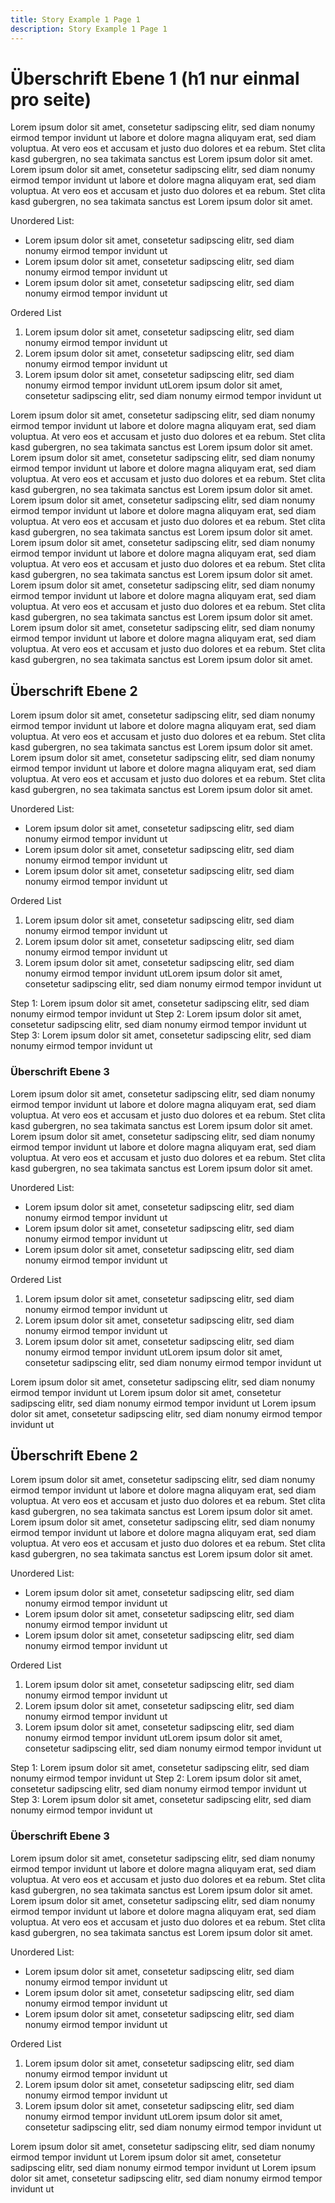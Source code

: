 ```yaml
---
title: Story Example 1 Page 1
description: Story Example 1 Page 1
---
```



# Überschrift Ebene 1 (h1 nur einmal pro seite)

Lorem ipsum dolor sit amet, consetetur sadipscing elitr, sed diam nonumy eirmod tempor invidunt ut labore et dolore magna aliquyam erat, sed diam voluptua. At vero eos et accusam et justo duo dolores et ea rebum. Stet clita kasd gubergren, no sea takimata sanctus est Lorem ipsum dolor sit amet. Lorem ipsum dolor sit amet, consetetur sadipscing elitr, sed diam nonumy eirmod tempor invidunt ut labore et dolore magna aliquyam erat, sed diam voluptua. At vero eos et accusam et justo duo dolores et ea rebum. Stet clita kasd gubergren, no sea takimata sanctus est Lorem ipsum dolor sit amet.

Unordered List:

- Lorem ipsum dolor sit amet, consetetur sadipscing elitr, sed diam nonumy eirmod tempor invidunt ut
- Lorem ipsum dolor sit amet, consetetur sadipscing elitr, sed diam nonumy eirmod tempor invidunt ut
- Lorem ipsum dolor sit amet, consetetur sadipscing elitr, sed diam nonumy eirmod tempor invidunt ut

Ordered List

1. Lorem ipsum dolor sit amet, consetetur sadipscing elitr, sed diam nonumy eirmod tempor invidunt ut
2. Lorem ipsum dolor sit amet, consetetur sadipscing elitr, sed diam nonumy eirmod tempor invidunt ut
3. Lorem ipsum dolor sit amet, consetetur sadipscing elitr, sed diam nonumy eirmod tempor invidunt utLorem ipsum dolor sit amet, consetetur sadipscing elitr, sed diam nonumy eirmod tempor invidunt ut

<Slide slug="virtuelle-stadtstaaten" />

<Accordions>
	<Accordion title="Accordion Item 1">
		Lorem ipsum dolor sit amet, consetetur sadipscing elitr, sed diam nonumy
		eirmod tempor invidunt ut labore et dolore magna aliquyam erat, sed diam
		voluptua. At vero eos et accusam et justo duo dolores et ea rebum. Stet
		clita kasd gubergren, no sea takimata sanctus est Lorem ipsum dolor sit
		amet. Lorem ipsum dolor sit amet, consetetur sadipscing elitr, sed diam
		nonumy eirmod tempor invidunt ut labore et dolore magna aliquyam erat, sed
		diam voluptua. At vero eos et accusam et justo duo dolores et ea rebum. Stet
		clita kasd gubergren, no sea takimata sanctus est Lorem ipsum dolor sit
		amet.
	</Accordion>
	<Accordion title="Accordion Item 2">
		Lorem ipsum dolor sit amet, consetetur sadipscing elitr, sed diam nonumy
		eirmod tempor invidunt ut labore et dolore magna aliquyam erat, sed diam
		voluptua. At vero eos et accusam et justo duo dolores et ea rebum. Stet
		clita kasd gubergren, no sea takimata sanctus est Lorem ipsum dolor sit
		amet. Lorem ipsum dolor sit amet, consetetur sadipscing elitr, sed diam
		nonumy eirmod tempor invidunt ut labore et dolore magna aliquyam erat, sed
		diam voluptua. At vero eos et accusam et justo duo dolores et ea rebum. Stet
		clita kasd gubergren, no sea takimata sanctus est Lorem ipsum dolor sit
		amet.
	</Accordion>
	<Accordion title="Accordion Item 3">
		Lorem ipsum dolor sit amet, consetetur sadipscing elitr, sed diam nonumy
		eirmod tempor invidunt ut labore et dolore magna aliquyam erat, sed diam
		voluptua. At vero eos et accusam et justo duo dolores et ea rebum. Stet
		clita kasd gubergren, no sea takimata sanctus est Lorem ipsum dolor sit
		amet. Lorem ipsum dolor sit amet, consetetur sadipscing elitr, sed diam
		nonumy eirmod tempor invidunt ut labore et dolore magna aliquyam erat, sed
		diam voluptua. At vero eos et accusam et justo duo dolores et ea rebum. Stet
		clita kasd gubergren, no sea takimata sanctus est Lorem ipsum dolor sit
		amet.
	</Accordion>
</Accordions>

## Überschrift Ebene 2

Lorem ipsum dolor sit amet, consetetur sadipscing elitr, sed diam nonumy eirmod tempor invidunt ut labore et dolore magna aliquyam erat, sed diam voluptua. At vero eos et accusam et justo duo dolores et ea rebum. Stet clita kasd gubergren, no sea takimata sanctus est Lorem ipsum dolor sit amet. Lorem ipsum dolor sit amet, consetetur sadipscing elitr, sed diam nonumy eirmod tempor invidunt ut labore et dolore magna aliquyam erat, sed diam voluptua. At vero eos et accusam et justo duo dolores et ea rebum. Stet clita kasd gubergren, no sea takimata sanctus est Lorem ipsum dolor sit amet.

Unordered List:

- Lorem ipsum dolor sit amet, consetetur sadipscing elitr, sed diam nonumy eirmod tempor invidunt ut
- Lorem ipsum dolor sit amet, consetetur sadipscing elitr, sed diam nonumy eirmod tempor invidunt ut
- Lorem ipsum dolor sit amet, consetetur sadipscing elitr, sed diam nonumy eirmod tempor invidunt ut

Ordered List

1. Lorem ipsum dolor sit amet, consetetur sadipscing elitr, sed diam nonumy eirmod tempor invidunt ut
2. Lorem ipsum dolor sit amet, consetetur sadipscing elitr, sed diam nonumy eirmod tempor invidunt ut
3. Lorem ipsum dolor sit amet, consetetur sadipscing elitr, sed diam nonumy eirmod tempor invidunt utLorem ipsum dolor sit amet, consetetur sadipscing elitr, sed diam nonumy eirmod tempor invidunt ut

<Steps>
	<Step>
		Step 1: Lorem ipsum dolor sit amet, consetetur sadipscing elitr, sed diam
		nonumy eirmod tempor invidunt ut
	</Step>
	<Step>
		Step 2: Lorem ipsum dolor sit amet, consetetur sadipscing elitr, sed diam
		nonumy eirmod tempor invidunt ut
	</Step>
	<Step>
		Step 3: Lorem ipsum dolor sit amet, consetetur sadipscing elitr, sed diam
		nonumy eirmod tempor invidunt ut
	</Step>
</Steps>

### Überschrift Ebene 3

Lorem ipsum dolor sit amet, consetetur sadipscing elitr, sed diam nonumy eirmod tempor invidunt ut labore et dolore magna aliquyam erat, sed diam voluptua. At vero eos et accusam et justo duo dolores et ea rebum. Stet clita kasd gubergren, no sea takimata sanctus est Lorem ipsum dolor sit amet. Lorem ipsum dolor sit amet, consetetur sadipscing elitr, sed diam nonumy eirmod tempor invidunt ut labore et dolore magna aliquyam erat, sed diam voluptua. At vero eos et accusam et justo duo dolores et ea rebum. Stet clita kasd gubergren, no sea takimata sanctus est Lorem ipsum dolor sit amet.

Unordered List:

- Lorem ipsum dolor sit amet, consetetur sadipscing elitr, sed diam nonumy eirmod tempor invidunt ut
- Lorem ipsum dolor sit amet, consetetur sadipscing elitr, sed diam nonumy eirmod tempor invidunt ut
- Lorem ipsum dolor sit amet, consetetur sadipscing elitr, sed diam nonumy eirmod tempor invidunt ut

Ordered List

1. Lorem ipsum dolor sit amet, consetetur sadipscing elitr, sed diam nonumy eirmod tempor invidunt ut
2. Lorem ipsum dolor sit amet, consetetur sadipscing elitr, sed diam nonumy eirmod tempor invidunt ut
3. Lorem ipsum dolor sit amet, consetetur sadipscing elitr, sed diam nonumy eirmod tempor invidunt utLorem ipsum dolor sit amet, consetetur sadipscing elitr, sed diam nonumy eirmod tempor invidunt ut

<Slide slug="virtuelle-stadtstaaten" />

<Tabs>
	<Tab value="Tab 1">
		Lorem ipsum dolor sit amet, consetetur sadipscing elitr, sed diam nonumy
		eirmod tempor invidunt ut
	</Tab>
	<Tab value="Tab 2">
		Lorem ipsum dolor sit amet, consetetur sadipscing elitr, sed diam nonumy
		eirmod tempor invidunt ut
	</Tab>
	<Tab value="Tab 3">
		Lorem ipsum dolor sit amet, consetetur sadipscing elitr, sed diam nonumy
		eirmod tempor invidunt ut
	</Tab>
</Tabs>

## Überschrift Ebene 2

Lorem ipsum dolor sit amet, consetetur sadipscing elitr, sed diam nonumy eirmod tempor invidunt ut labore et dolore magna aliquyam erat, sed diam voluptua. At vero eos et accusam et justo duo dolores et ea rebum. Stet clita kasd gubergren, no sea takimata sanctus est Lorem ipsum dolor sit amet. Lorem ipsum dolor sit amet, consetetur sadipscing elitr, sed diam nonumy eirmod tempor invidunt ut labore et dolore magna aliquyam erat, sed diam voluptua. At vero eos et accusam et justo duo dolores et ea rebum. Stet clita kasd gubergren, no sea takimata sanctus est Lorem ipsum dolor sit amet.

Unordered List:

- Lorem ipsum dolor sit amet, consetetur sadipscing elitr, sed diam nonumy eirmod tempor invidunt ut
- Lorem ipsum dolor sit amet, consetetur sadipscing elitr, sed diam nonumy eirmod tempor invidunt ut
- Lorem ipsum dolor sit amet, consetetur sadipscing elitr, sed diam nonumy eirmod tempor invidunt ut

Ordered List

1. Lorem ipsum dolor sit amet, consetetur sadipscing elitr, sed diam nonumy eirmod tempor invidunt ut
2. Lorem ipsum dolor sit amet, consetetur sadipscing elitr, sed diam nonumy eirmod tempor invidunt ut
3. Lorem ipsum dolor sit amet, consetetur sadipscing elitr, sed diam nonumy eirmod tempor invidunt utLorem ipsum dolor sit amet, consetetur sadipscing elitr, sed diam nonumy eirmod tempor invidunt ut

<Steps>
	<Step>
		Step 1: Lorem ipsum dolor sit amet, consetetur sadipscing elitr, sed diam
		nonumy eirmod tempor invidunt ut
	</Step>
	<Step>
		Step 2: Lorem ipsum dolor sit amet, consetetur sadipscing elitr, sed diam
		nonumy eirmod tempor invidunt ut
	</Step>
	<Step>
		Step 3: Lorem ipsum dolor sit amet, consetetur sadipscing elitr, sed diam
		nonumy eirmod tempor invidunt ut
	</Step>
</Steps>

### Überschrift Ebene 3

Lorem ipsum dolor sit amet, consetetur sadipscing elitr, sed diam nonumy eirmod tempor invidunt ut labore et dolore magna aliquyam erat, sed diam voluptua. At vero eos et accusam et justo duo dolores et ea rebum. Stet clita kasd gubergren, no sea takimata sanctus est Lorem ipsum dolor sit amet. Lorem ipsum dolor sit amet, consetetur sadipscing elitr, sed diam nonumy eirmod tempor invidunt ut labore et dolore magna aliquyam erat, sed diam voluptua. At vero eos et accusam et justo duo dolores et ea rebum. Stet clita kasd gubergren, no sea takimata sanctus est Lorem ipsum dolor sit amet.

Unordered List:

- Lorem ipsum dolor sit amet, consetetur sadipscing elitr, sed diam nonumy eirmod tempor invidunt ut
- Lorem ipsum dolor sit amet, consetetur sadipscing elitr, sed diam nonumy eirmod tempor invidunt ut
- Lorem ipsum dolor sit amet, consetetur sadipscing elitr, sed diam nonumy eirmod tempor invidunt ut

Ordered List

1. Lorem ipsum dolor sit amet, consetetur sadipscing elitr, sed diam nonumy eirmod tempor invidunt ut
2. Lorem ipsum dolor sit amet, consetetur sadipscing elitr, sed diam nonumy eirmod tempor invidunt ut
3. Lorem ipsum dolor sit amet, consetetur sadipscing elitr, sed diam nonumy eirmod tempor invidunt utLorem ipsum dolor sit amet, consetetur sadipscing elitr, sed diam nonumy eirmod tempor invidunt ut

<Slide slug="virtuelle-stadtstaaten" />

<Tabs>
	<Tab value="Tab 1">
		Lorem ipsum dolor sit amet, consetetur sadipscing elitr, sed diam nonumy
		eirmod tempor invidunt ut
	</Tab>
	<Tab value="Tab 2">
		Lorem ipsum dolor sit amet, consetetur sadipscing elitr, sed diam nonumy
		eirmod tempor invidunt ut
	</Tab>
	<Tab value="Tab 3">
		Lorem ipsum dolor sit amet, consetetur sadipscing elitr, sed diam nonumy
		eirmod tempor invidunt ut
	</Tab>
</Tabs>
